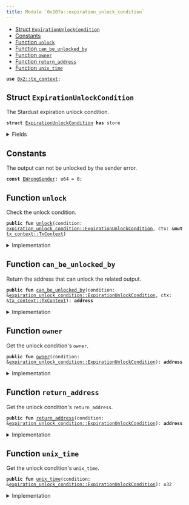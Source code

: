 ```yaml
---
title: Module `0x107a::expiration_unlock_condition`
---
```




-  [Struct `ExpirationUnlockCondition`](#0x107a_expiration_unlock_condition_ExpirationUnlockCondition)
-  [Constants](#@Constants_0)
-  [Function `unlock`](#0x107a_expiration_unlock_condition_unlock)
-  [Function `can_be_unlocked_by`](#0x107a_expiration_unlock_condition_can_be_unlocked_by)
-  [Function `owner`](#0x107a_expiration_unlock_condition_owner)
-  [Function `return_address`](#0x107a_expiration_unlock_condition_return_address)
-  [Function `unix_time`](#0x107a_expiration_unlock_condition_unix_time)


<pre><code><b>use</b> <a href="../iota-framework/tx_context.md#0x2_tx_context">0x2::tx_context</a>;
</code></pre>



<Link id="0x107a_expiration_unlock_condition_ExpirationUnlockCondition"></Link>

## Struct `ExpirationUnlockCondition`

The Stardust expiration unlock condition.


<pre><code><b>struct</b> <a href="expiration_unlock_condition.md#0x107a_expiration_unlock_condition_ExpirationUnlockCondition">ExpirationUnlockCondition</a> <b>has</b> store
</code></pre>



<details>
<summary>Fields</summary>


<dl>
<dt>
<code>owner: <b>address</b></code>
</dt>
<dd>
 The address who owns the output before the timestamp has passed.
</dd>
<dt>
<code>return_address: <b>address</b></code>
</dt>
<dd>
 The address that is allowed to spend the locked funds after the timestamp has passed.
</dd>
<dt>
<code>unix_time: u32</code>
</dt>
<dd>
 Before this unix time, Address Unlock Condition is allowed to unlock the output, after that only the address defined in Return Address.
</dd>
</dl>


</details>

<Link id="@Constants_0"></Link>

## Constants


<Link id="0x107a_expiration_unlock_condition_EWrongSender"></Link>

The output can not be unlocked by the sender error.


<pre><code><b>const</b> <a href="expiration_unlock_condition.md#0x107a_expiration_unlock_condition_EWrongSender">EWrongSender</a>: u64 = 0;
</code></pre>



<Link id="0x107a_expiration_unlock_condition_unlock"></Link>

## Function `unlock`

Check the unlock condition.


<pre><code><b>public</b> <b>fun</b> <a href="expiration_unlock_condition.md#0x107a_expiration_unlock_condition_unlock">unlock</a>(condition: <a href="expiration_unlock_condition.md#0x107a_expiration_unlock_condition_ExpirationUnlockCondition">expiration_unlock_condition::ExpirationUnlockCondition</a>, ctx: &<b>mut</b> <a href="../iota-framework/tx_context.md#0x2_tx_context_TxContext">tx_context::TxContext</a>)
</code></pre>



<details>
<summary>Implementation</summary>


<pre><code><b>public</b> <b>fun</b> <a href="expiration_unlock_condition.md#0x107a_expiration_unlock_condition_unlock">unlock</a>(condition: <a href="expiration_unlock_condition.md#0x107a_expiration_unlock_condition_ExpirationUnlockCondition">ExpirationUnlockCondition</a>, ctx: &<b>mut</b> TxContext) {
    <b>let</b> unlock_address = condition.<a href="expiration_unlock_condition.md#0x107a_expiration_unlock_condition_can_be_unlocked_by">can_be_unlocked_by</a>(ctx);

    <b>assert</b>!(unlock_address == ctx.sender(), <a href="expiration_unlock_condition.md#0x107a_expiration_unlock_condition_EWrongSender">EWrongSender</a>);

    <b>let</b> <a href="expiration_unlock_condition.md#0x107a_expiration_unlock_condition_ExpirationUnlockCondition">ExpirationUnlockCondition</a> {
        owner: _,
        return_address: _,
        unix_time: _,
    } = condition;
}
</code></pre>



</details>

<Link id="0x107a_expiration_unlock_condition_can_be_unlocked_by"></Link>

## Function `can_be_unlocked_by`

Return the address that can unlock the related output.


<pre><code><b>public</b> <b>fun</b> <a href="expiration_unlock_condition.md#0x107a_expiration_unlock_condition_can_be_unlocked_by">can_be_unlocked_by</a>(condition: &<a href="expiration_unlock_condition.md#0x107a_expiration_unlock_condition_ExpirationUnlockCondition">expiration_unlock_condition::ExpirationUnlockCondition</a>, ctx: &<a href="../iota-framework/tx_context.md#0x2_tx_context_TxContext">tx_context::TxContext</a>): <b>address</b>
</code></pre>



<details>
<summary>Implementation</summary>


<pre><code><b>public</b> <b>fun</b> <a href="expiration_unlock_condition.md#0x107a_expiration_unlock_condition_can_be_unlocked_by">can_be_unlocked_by</a>(condition: &<a href="expiration_unlock_condition.md#0x107a_expiration_unlock_condition_ExpirationUnlockCondition">ExpirationUnlockCondition</a>, ctx: &TxContext): <b>address</b> {
    // Unix time in seconds.
    <b>let</b> current_time = ((<a href="../iota-framework/tx_context.md#0x2_tx_context_epoch_timestamp_ms">tx_context::epoch_timestamp_ms</a>(ctx) / 1000) <b>as</b> u32);

    <b>if</b> (condition.<a href="expiration_unlock_condition.md#0x107a_expiration_unlock_condition_unix_time">unix_time</a>() &lt;= current_time) {
        condition.<a href="expiration_unlock_condition.md#0x107a_expiration_unlock_condition_return_address">return_address</a>()
    } <b>else</b> {
        condition.<a href="expiration_unlock_condition.md#0x107a_expiration_unlock_condition_owner">owner</a>()
    }
}
</code></pre>



</details>

<Link id="0x107a_expiration_unlock_condition_owner"></Link>

## Function `owner`

Get the unlock condition's <code>owner</code>.


<pre><code><b>public</b> <b>fun</b> <a href="expiration_unlock_condition.md#0x107a_expiration_unlock_condition_owner">owner</a>(condition: &<a href="expiration_unlock_condition.md#0x107a_expiration_unlock_condition_ExpirationUnlockCondition">expiration_unlock_condition::ExpirationUnlockCondition</a>): <b>address</b>
</code></pre>



<details>
<summary>Implementation</summary>


<pre><code><b>public</b> <b>fun</b> <a href="expiration_unlock_condition.md#0x107a_expiration_unlock_condition_owner">owner</a>(condition: &<a href="expiration_unlock_condition.md#0x107a_expiration_unlock_condition_ExpirationUnlockCondition">ExpirationUnlockCondition</a>): <b>address</b> {
    condition.owner
}
</code></pre>



</details>

<Link id="0x107a_expiration_unlock_condition_return_address"></Link>

## Function `return_address`

Get the unlock condition's <code>return_address</code>.


<pre><code><b>public</b> <b>fun</b> <a href="expiration_unlock_condition.md#0x107a_expiration_unlock_condition_return_address">return_address</a>(condition: &<a href="expiration_unlock_condition.md#0x107a_expiration_unlock_condition_ExpirationUnlockCondition">expiration_unlock_condition::ExpirationUnlockCondition</a>): <b>address</b>
</code></pre>



<details>
<summary>Implementation</summary>


<pre><code><b>public</b> <b>fun</b> <a href="expiration_unlock_condition.md#0x107a_expiration_unlock_condition_return_address">return_address</a>(condition: &<a href="expiration_unlock_condition.md#0x107a_expiration_unlock_condition_ExpirationUnlockCondition">ExpirationUnlockCondition</a>): <b>address</b> {
    condition.return_address
}
</code></pre>



</details>

<Link id="0x107a_expiration_unlock_condition_unix_time"></Link>

## Function `unix_time`

Get the unlock condition's <code>unix_time</code>.


<pre><code><b>public</b> <b>fun</b> <a href="expiration_unlock_condition.md#0x107a_expiration_unlock_condition_unix_time">unix_time</a>(condition: &<a href="expiration_unlock_condition.md#0x107a_expiration_unlock_condition_ExpirationUnlockCondition">expiration_unlock_condition::ExpirationUnlockCondition</a>): u32
</code></pre>



<details>
<summary>Implementation</summary>


<pre><code><b>public</b> <b>fun</b> <a href="expiration_unlock_condition.md#0x107a_expiration_unlock_condition_unix_time">unix_time</a>(condition: &<a href="expiration_unlock_condition.md#0x107a_expiration_unlock_condition_ExpirationUnlockCondition">ExpirationUnlockCondition</a>): u32 {
    condition.unix_time
}
</code></pre>



</details>
